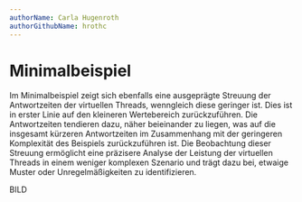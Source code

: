 ```yaml
---
authorName: Carla Hugenroth
authorGithubName: hrothc
---
```


# Minimalbeispiel

Im Minimalbeispiel zeigt sich ebenfalls eine ausgeprägte Streuung der Antwortzeiten der
virtuellen Threads, wenngleich diese geringer ist. Dies ist in erster Linie auf den kleineren
Wertebereich zurückzuführen. Die Antwortzeiten tendieren dazu, näher beieinander zu liegen,
was auf die insgesamt kürzeren Antwortzeiten im Zusammenhang mit der geringeren Komplexität
des Beispiels zurückzuführen ist. Die Beobachtung dieser Streuung ermöglicht eine präzisere
Analyse der Leistung der virtuellen Threads in einem weniger komplexen Szenario und trägt dazu
bei, etwaige Muster oder Unregelmäßigkeiten zu identifizieren.

BILD
